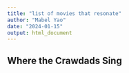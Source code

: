 ```yaml
---
title: "list of movies that resonate"
author: "Mabel Yao"
date: "2024-01-15"
output: html_document
---
```

## Where the Crawdads Sing
